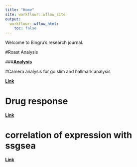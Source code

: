 ```yaml
---
title: "Home"
site: workflowr::wflow_site
output:
  workflowr::wflow_html:
    toc: false
---
```


Welcome to Bingru's research journal.  

#Roast Analysis

###**[Analysis](first-analysis.html)** 

#Camera analysis for go slim and hallmark analysis

**[Link](gene_set_analysis.html)** 

# Drug response
**[Link](drugresponse.html)**

# correlation of expression with ssgsea
**[Link](correlation_analysis.html)**
